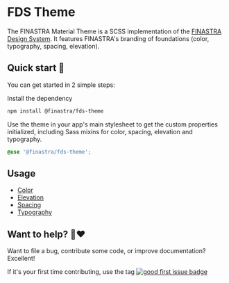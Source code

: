 # FDS Theme

<Meta title="Guide/Theme" />

The FINASTRA Material Theme is a SCSS implementation of the [FINASTRA Design System](https://design.fusionfabric.cloud). It features FINASTRA's branding of foundations (color, typography, spacing, elevation).

## Quick start 🤔

You can get started in 2 simple steps:

Install the dependency

```Bash
npm install @finastra/fds-theme
```

Use the theme in your app's main stylesheet to get the custom properties initialized, including Sass mixins for color, spacing, elevation and typography.

```SCSS
@use '@finastra/fds-theme';
```

## Usage

- [Color](./color/README.mdx)
- [Elevation](./elevation/README.mdx)
- [Spacing](./spacing/README.mdx)
- [Typography](./typography/README.mdx)

## Want to help? 🤗❤️

Want to file a bug, contribute some code, or improve documentation?
Excellent!

If it's your first time contributing, use the tag [![good first issue badge](https://img.shields.io/badge/-good%20first%20issue-blueviolet?style=flat-square)](https://github.com/finastra/finastra-design-system/issues?q=is%3Aissue+is%3Aopen+label%3A%22good+first+issue%22)
